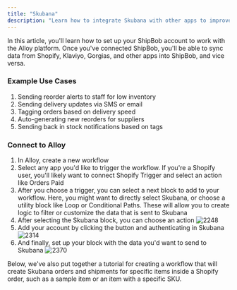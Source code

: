 ```yaml
---
title: "Skubana"
description: "Learn how to integrate Skubana with other apps to improve your inventory, fulfillments, & shipping workflows"
---
```


In this article, you'll learn how to set up your ShipBob account to work with the Alloy platform. Once you've connected ShipBob, you'll be able to sync data from Shopify, Klaviyo, Gorgias, and other apps into ShipBob, and vice versa.

### Example Use Cases

1. Sending reorder alerts to staff for low inventory
2. Sending delivery updates via SMS or email
3. Tagging orders based on delivery speed
4. Auto-generating new reorders for suppliers
5. Sending back in stock notifications based on tags

### Connect to Alloy

1. In Alloy, create a new workflow
2. Select any app you'd like to trigger the workflow. If you're a Shopify user, you'll likely want to connect Shopify Trigger and select an action like Orders Paid
3. After you choose a trigger, you can select a next block to add to your workflow. Here, you might want to directly select Skubana, or choose a utility block like Loop or Conditional Paths. These will allow you to create logic to filter or customize the data that is sent to Skubana
4. After selecting the Skubana block, you can choose an action
![2248](/images/6c5c3fb-s11.png "s11.png") 
1. Add your account by clicking the button and authenticating in Skubana
![2314](/images/2384393-s22.png "s22.png") 
1. And finally, set up your block with the data you'd want to send to Skubana
![2370](/images/5b5642d-s33.png "s33.png") 

Below, we've also put together a tutorial for creating a workflow that will create Skubana orders and shipments for specific items inside a Shopify order, such as a sample item or an item with a specific SKU.